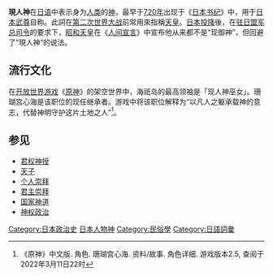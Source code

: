 {{Translating|||time=2020-11-26T18:17:38+00:00}}
{{japanese|japanese=現人神|kana=あらひとがみ|romaji=Arahitogami}}

'''現人神'''在[[日语|日语]]中表示身为[[人类|人类]]的[[神_(神道)|神]]，最早于[[720年|720年]]出现于《[[日本书纪|日本书纪]]》中，用于[[日本武尊|日本武尊]]自称。此詞在[[第二次世界大战|第二次世界大战]]前常用來指稱[[天皇|天皇]]。[[日本投降|日本投降]]後，在[[驻日盟军总司令|驻日盟军总司令]]的要求下，[[昭和天皇|昭和天皇]]在《[[人间宣言|人间宣言]]》中宣布他从来都不是“现御神”，但回避了“現人神”的说法。

== 流行文化 ==
在[[开放世界游戏|开放世界游戏]]《[[原神|原神]]》的架空世界中，海祇岛的最高领袖是「现人神巫女」。珊瑚宫心海是该职位的现任继承者。游戏中将该职位解释为“以凡人之躯承载神的意志，代替神明守护这片土地之人”<ref>《原神》中文版. 角色. 珊瑚宫心海. 资料/故事. 角色详细. 游戏版本2.5, 查阅于2022年3月11日22时</ref>。

==参见==
* [[君权神授|君权神授]]
* [[天子|天子]]
* [[个人崇拜|个人崇拜]]
* [[君主崇拜|君主崇拜]]
* [[国家神道|国家神道]]
* [[神权政治|神权政治]]

[[Category:日本政治史|Category:日本政治史]]
[[Category:日本人物神|]]
[[Category:民俗學|Category:民俗學]]
[[Category:日語詞彙|Category:日語詞彙]]